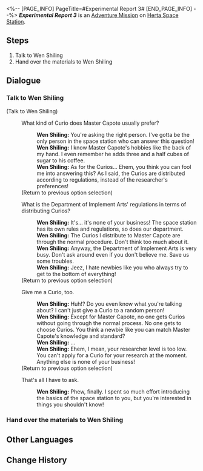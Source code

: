 <%-- [PAGE_INFO]
PageTitle=#Experimental Report 3#
[END_PAGE_INFO] --%>
{{Stub|Dialogue.}}
{{Mission Infobox
|id            = 8000172
|title         = 
|image         = <!--Mission Experimental Report 3.png-->
|type          = Adventure
|event_name    = 
|chapter       = 
|requirements  = 
* [[Trailblaze Mission]] ''[[The Past Will Return as an Avalanche]]'' completed
* [[Adventure Mission]] ''[[Experimental Report 2]]'' completed
* Reach [[Trailblaze Level]] 21
|summary       = <!--official mission summary from Fate's Atlas-->
|characters    = Trailblazer; Wen Shiling
|startLocation = [[Herta Space Station]] - [[Master Control Zone]]
|world         = Herta Space Station
|area          = Master Control Zone
|prev          = Experimental Report 2
|next          = 
|rewards       = 
}}
'''''Experimental Report 3''''' is an [[Adventure Mission]] on [[Herta Space Station]].

==Steps==
# Talk to Wen Shiling
# Hand over the materials to Wen Shiling

<!--
==Gameplay Notes==

--><!--
==Trial Character==

-->
==Dialogue==
{{Stub Dialogue}}

===Talk to Wen Shiling{{subst:void|<!--800017201-->}}===
{{Mission Description|type=adventure|location=Master Control Zone|The work of a lab assistant has officially begun! Go ask Wen Shiling what materials are still missing in this experiment.}}
{{Dialogue Start}}


;(Talk to Wen Shiling)
:{{DIcon|Talk}} What kind of Curio does Master Capote usually prefer?
::'''Wen Shiling:''' You're asking the right person. I've gotta be the only person in the space station who can answer this question!
::'''Wen Shiling:''' I know Master Capote's hobbies like the back of my hand. I even remember he adds three and a half cubes of sugar to his coffee.
::'''Wen Shiling:''' As for the Curios... Ehem, you think you can fool me into answering this? As I said, the Curios are distributed according to regulations, instead of the researcher's preferences!
:;(Return to previous option selection)
:{{DIcon|Talk}} What is the Department of Implement Arts' regulations in terms of distributing Curios?
::'''Wen Shiling:''' It's... it's none of your business! The space station has its own rules and regulations, so does our department.
::'''Wen Shiling:''' The Curios I distribute to Master Capote are through the normal procedure. Don't think too much about it.
::'''Wen Shiling:''' Anyway, the Department of Implement Arts is very busy. Don't ask around even if you don't believe me. Save us some troubles.
::'''Wen Shiling:''' Jeez, I hate newbies like you who always try to get to the bottom of everything!
:;(Return to previous option selection)
:{{DIcon|Talk}} Give me a Curio, too.
::'''Wen Shiling:''' Huh!? Do you even know what you're talking about? I can't just give a Curio to a random person!
::'''Wen Shiling:''' Except for Master Capote, no one gets Curios without going through the normal process. No one gets to choose Curios. You think a newbie like you can match Master Capote's knowledge and standard?
::'''Wen Shiling:''' ...
::'''Wen Shiling:''' Ehem, I mean, your researcher level is too low. You can't apply for a Curio for your research at the moment. Anything else is none of your business!
:;(Return to previous option selection)
:{{DIcon|Exit}} That's all I have to ask.
::'''Wen Shiling:''' Phew, finally. I spent so much effort introducing the basics of the space station to you, but you're interested in things you shouldn't know!
{{Dialogue End}}

===Hand over the materials to Wen Shiling{{subst:void|<!--800017202-->}}===
{{Mission Description|type=adventure|location=Master Control Zone|update|Wen Shiling compiled a list of required materials for her current experiment. Collect them and hand them over to her!}}
{{Dialogue Start}}

{{Dialogue End}}

==Other Languages==
{{Other Languages
|en   = Experimental Report 3
|zhs  = 实验报告•其三
|zht  = 實驗報告•其三
|ja   = 実験報告書・3
|ko   = 실험 보고서•3
|es   = Informe de experimento III
|fr   = Rapport d'expérience 3
|ru   = Отчёт III
|th   = รายงานการทดลอง 3
|vi   = Báo Cáo Thí Nghiệm 3
|de   = Experimentbericht 3
|id   = Laporan Eksperimen 3
|pt   = Relatório Experimental 3
}}

==Change History==
{{Change History|1.1}}
